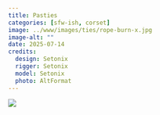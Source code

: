 ```yaml
---
title: Pasties
categories: [sfw-ish, corset]
image: ../www/images/ties/rope-burn-x.jpg
image-alt: ""
date: 2025-07-14
credits: 
  design: Setonix
  rigger: Setonix
  model: Setonix
  photo: AltFormat
---
```


![](../www/images/ties/rope-burn-x.jpg)
